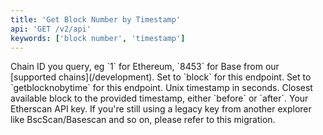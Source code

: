 ```yaml
---
title: 'Get Block Number by Timestamp'
api: 'GET /v2/api'
keywords: ['block number', 'timestamp']
---
```



<CreditChip description="Returns the block number mined at a given timestamp" />

<ParamField query="chainid" type="string" initialValue="1">
  Chain ID you query, eg `1` for Ethereum, `8453` for Base from our [supported chains](/development).
</ParamField>
<ParamField query="module" type="string" initialValue="block">
  Set to `block` for this endpoint.
</ParamField>
<ParamField query="action" type="string" initialValue="getblocknobytime">
  Set to `getblocknobytime` for this endpoint.
</ParamField>
<ParamField query="timestamp" type="integer" initialValue="1578638524">
  Unix timestamp in seconds.
</ParamField>
<ParamField query="closest" type="string" initialValue="before">
  Closest available block to the provided timestamp, either `before` or `after`.
</ParamField>
<ParamField query="apikey" type="string">
  Your Etherscan API key. If you're still using a legacy key from another explorer like BscScan/Basescan and so on, please refer to this migration.
</ParamField>

